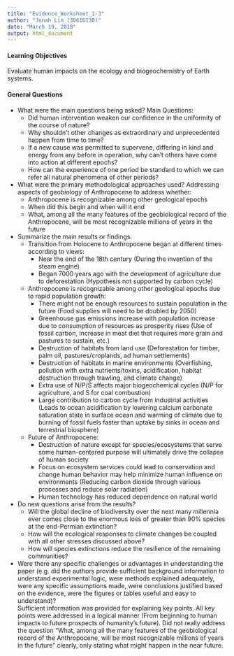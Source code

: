 ```yaml
---
title: "Evidence_Worksheet_1-3"
author: "Jonah Lin (30616130)"
date: "March 19, 2018"
output: html_document
---
```


#### Learning Objectives  
Evaluate human impacts on the ecology and biogeochemistry of Earth systems.

#### General Questions  
* What were the main questions being asked?
    Main Questions:
    - Did human intervention weaken our confidence in the uniformity of the course of nature?
    - Why shouldn't other changes as extraordinary and unprecedented happen from time to time?
    - If a new cause was permitted to supervene, differing in kind and energy from any before in operation, why can't others have come into action at different epochs?
    - How can the experience of one period be standard to which we can refer all natural phenomena of other periods?

* What were the primary methodological approaches used?
    Addressing aspects of geobiology of Anthropocene to address whether:
    -	Anthropocene is recognizable among other geological epochs
    -	When did this begin and when will it end
    -	What, among all the many features of the geobiological record of the Anthropocene, will be most recognizable millions of years in the future

* Summarize the main results or findings. 
    -	Transition from Holocene to Anthropocene began at different times according to views:  
        -	Near the end of the 18th century (During the invention of the steam engine)  
        -	Began 7000 years ago with the development of agriculture due to deforestation (Hypothesis not supported by carbon cycle)  
    -	Anthropocene is recognizable among other geological epochs due to rapid population growth:  
        -	There might not be enough resources to sustain population in the future (Food supplies will need to be doubled by 2050)  
        -	Greenhouse gas emissions increase with population increase due to consumption of resources as prosperity rises (Use of fossil carbon, increase in meat diet that requires more grain and pastures to sustain, etc.)  
        -	Destruction of habitats from land use (Deforestation for timber, palm oil, pastures/croplands, ad human settlements)  
        -	Destruction of habitats in marine environments (Overfishing, pollution with extra nutrients/toxins, acidification, habitat destruction through trawling, and climate change)  
        -	Extra use of N/P/S affects major biogeochemical cycles (N/P for agriculture, and S for coal combustion)  
        -	Large contribution to carbon cycle from industrial activities (Leads to ocean acidification by lowering calcium carbonate saturation state in surface ocean and warming of climate due to burning of fossil fuels faster than uptake by sinks in ocean and terrestrial biosphere)  
    -	Future of Anthropocene:  
        -	Destruction of nature except for species/ecosystems that serve some human-centered purpose will ultimately drive the collapse of human society  
        -	Focus on ecosystem services could lead to conservation and change human behavior may help minimize human influence on environments (Reducing carbon dioxide through various processes and reduce solar radiation)  
        -	Human technology has reduced dependence on natural world  

* Do new questions arise from the results?  
    -	Will the global decline of biodiversity over the next many millennia ever comes close to the enormous loss of greater than 90% species at the end-Permian extinction?  
    -	How will the ecological responses to climate changes be coupled with all other stresses discussed above?  
    -	How will species extinctions reduce the resilience of the remaining communities?  

* Were there any specific challenges or advantages in understanding the paper (e.g. did the authors provide sufficient background information to understand experimental logic, were methods explained adequately, were any specific assumptions made, were conclusions justified based on the evidence, were the figures or tables useful and easy to understand)?  
    Sufficient information was provided for explaining key points. All key points were addressed in a logical manner (From beginning to human impacts to future prospects of humanity's future). Did not really address the question "What, among all the many features of the geobiological record of the Anthropocene, will be most recognizable millions of years in the future" clearly, only stating what might happen in the near future.
















